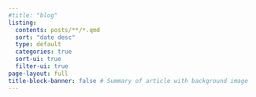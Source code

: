 ```yaml
---
#title: "blog"
listing:
  contents: posts/**/*.qmd
  sort: "date desc"
  type: default
  categories: true
  sort-ui: true
  filter-ui: true
page-layout: full
title-block-banner: false # Summary of article with background image
---
```




